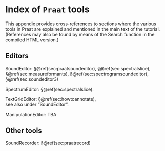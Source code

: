 # Index of `Praat` tools {#app-praattools}

This appendix provides cross-references to sections where the various tools in Praat are explained and mentioned in the main text of the tutorial. (References may also be found by means of the Search function in the compiled HTML version.)

## Editors

SoundEditor: 
§\@ref(sec:praatsoundeditor),
§\@ref(sec:spectralslice),
§\@ref(sec:measureformants),
§\@ref(sec:spectrogramsoundeditor),
§\@ref(sec:soundeditor3)

SpectrumEditor: 
§\@ref(sec:spectralslice).

TextGridEditor:
§\@ref(sec:howtoannotate), \
see also under "SoundEditor".

ManipulationEditor:
TBA

## Other tools

SoundRecorder: 
§\@ref(sec:praatrecord)

